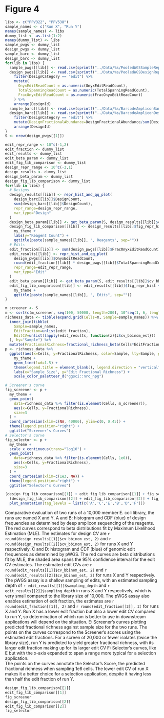 # Figure 4

```r
libs <- c("PPV322", "PPV538")
sample_names <- c("Run X", "Run Y")
names(sample_names) <- libs
dummy_list <- as.list(1:2)
names(dummy_list) <- libs
sample_pwgs <- dummy_list
design_pwgs <- dummy_list
sample_barc <- dummy_list
design_barc <- dummy_list
for(lib in libs) {
  sample_pwgs[[lib]] <- read.csv(sprintf("../Data/%s/PooledWGSSampleReport.csv", lib), stringsAsFactors=FALSE)
  design_pwgs[[lib]] <- read.csv(sprintf("../Data/%s/PooledWGSDesignReport.csv", lib), stringsAsFactors=FALSE) %>%
    filter(DesignCategory == "edit") %>%
    mutate(
      OnyxEditReadCount = as.numeric(OnyxEditReadCount),
      TotalSpanningReadCount = as.numeric(TotalSpanningReadCount),
      FracOnyxEditReadCount = as.numeric(FracOnyxEditReadCount)
    ) %>%
    arrange(DesignId)
  sample_barc[[lib]] <- read.csv(sprintf("../Data/%s/BarcodeAmpliconSampleReport.csv", lib), stringsAsFactors=FALSE)
  design_barc[[lib]] <- read.csv(sprintf("../Data/%s/BarcodeAmpliconDesignReport.csv", lib), stringsAsFactors=FALSE) %>%
    filter(DesignCategory == "edit") %>%
    mutate(DesignFractionalAbundance=DesignFractionalAbundance/sum(DesignFractionalAbundance)) %>%
    arrange(DesignId)
}
S <- nrow(design_pwgs[[1]])

edit_repr_range <- 10^c(-1,2)
edit_fraction <- dummy_list
edit_results <- dummy_list
edit_beta_param <- dummy_list
edit_fig_lib_comparison <- dummy_list
design_repr_range <- 10^c(-2,1)
design_results <- dummy_list
design_beta_param <- dummy_list
design_fig_lib_comparison <- dummy_list
for(lib in libs) {
  # Designs
  design_results[[lib]] <- repr_hist_and_qq_plot(
    design_barc[[lib]]$DesignCount,
    sum(design_barc[[lib]]$DesignCount),
    repr_range=design_repr_range,
    var_type="Design"
  )
  design_beta_param[[lib]] <- get_beta_param(S, design_results[[lib]]$cv_bbinom_est)
  design_fig_lib_comparison[[lib]] <- design_results[[lib]]$fig_repr_hist +
    my_theme +
    labs(y="Reagent Count") +
    ggtitle(paste(sample_names[[lib]], ", Reagents", sep=""))
  # Edits
  edit_fraction[[lib]] <- sum(design_pwgs[[lib]]$FracOnyxEditReadCount)
  edit_results[[lib]] <- repr_hist_and_qq_plot(
    design_pwgs[[lib]]$OnyxEditReadCount,
    round(edit_fraction[[lib]] * design_pwgs[[lib]]$TotalSpanningReadCount),
    repr_range=edit_repr_range,
    var_type="Edit"
  )
  edit_beta_param[[lib]] <- get_beta_param(S, edit_results[[lib]]$cv_bbinom_est)
  edit_fig_lib_comparison[[lib]] <- edit_results[[lib]]$fig_repr_hist +
    my_theme +
    ggtitle(paste(sample_names[[lib]], ", Edits", sep=""))
}

m_screener <- S
m <- sort(c(m_screener, seq(100, 50000, length=200), 10^seq(1, 6, length=200)))
richness_data <- tibble(expand.grid(Cells=m, Sample=sample_names)) %>%
  inner_join(tibble(
    Sample=sample_names,
    EditFraction=unlist(edit_fraction),
    EditCV=unlist(lapply(edit_results, function(z){z$cv_bbinom_est}))
  ), by="Sample") %>%
  mutate(FractionalRichness=fractional_richness_beta(Cells*EditFraction/S, EditCV, lib_size=S, outer=FALSE)$Mean)
p <- richness_data %>%
  ggplot(aes(x=Cells, y=FractionalRichness, color=Sample, lty=Sample, group=Sample)) +
    my_theme +
    geom_line(lwd=1.5) +
    theme(legend.title = element_blank(), legend.direction = "vertical") +
    labs(x="Sample Size", y="Edit Fractional Richness") +
    scale_color_paletteer_d("ggsci::nrc_npg")

# Screener's curve
fig_screener <- p +
  my_theme +
  geom_point(
    data=richness_data %>% filter(is.element(Cells, m_screener)),
    aes(x=Cells, y=FractionalRichness),
    size=3
  ) +
  coord_cartesian(xlim=c(NA, 40000), ylim=c(0, 0.45)) +
  theme(legend.position="right") +
  ggtitle("Screener's Curves")
# Selector's curve
fig_selector <- p +
  my_theme +
  scale_x_continuous(trans="log10") +
  geom_point(
    data=richness_data %>% filter(is.element(Cells, 1e6)),
    aes(x=Cells, y=FractionalRichness),
    size=3
  ) +
  coord_cartesian(xlim=c(1e3, NA)) +
  theme(legend.position="right") +
  ggtitle("Selector's Curves")
```

```r
(design_fig_lib_comparison[[1]] + edit_fig_lib_comparison[[1]] + fig_screener) /
  (design_fig_lib_comparison[[2]] + edit_fig_lib_comparison[[2]] + fig_selector) +
  plot_annotation(tag_levels = list(c('A','C','E','B','D','F')))
```

Comparative evaluation of two runs of a 10,000 member E. coli library, the runs are named X and Y.  A and B: histogram
and CDF (blue) of design frequencies as determined by deep amplicon sequencing of the reagents.  The red curves
correspond to beta distributions fit by Maximum Likelihood Estimation (MLE).  The estimates for design CV are
`r round(design_results[[1]]$cv_bbinom_est, 2)` and `r round(design_results[[2]]$cv_bbinom_est, 2)` for runs X and Y respectively.
C and D: histogram and CDF (blue) of genomic edit frequences as determined by pWGS.  The red curves are beta distributions
fit by MLE, the shaded area spans the 95% confidence interval for the edit CV estimates.  The estimated edit CVs are 
`r round(edit_results[[1]]$cv_bbinom_est, 2)` and `r round(edit_results[[2]]$cv_bbinom_est, 2)` for runs X and Y respectively.
The pWGS assay is a shallow sampling of edits, with an estimated sampling depth of `r edit_results[[1]]$sampling_depth`
and  `r edit_results[[2]]$sampling_depth` in runs X and Y respectively, which is very small compared to the library
size of 10,000.
The pWGS assay also enables estimation of edit fraction, the estimates are `r round(edit_fraction[[1]], 2)` and
`r round(edit_fraction[[2]], 2)` for runs X and Y.  Run X has a lower edit fraction but also a lower edit CV compared to
run Y, so determination of which run is better to use in downstream applications will depend on the situation.
E: Screener's curves plotting predicted fractional richness against sample size for the two runs.  The points on the curves
correspond to the Screener's scores using the estimated edit fractions.  For a screen of 20,000 or fewer isolates (twice the
library size), run Y is predicted to yield greater fractional richness, with its larger edit fraction making up for its larger
edit CV
F: Selector's curves, like E but with the x-axis expanded to span a range more typical for a selection application.  
The points on the curves annotate the Selector's Score, the predicted fractional richness when sampling 1e6 cells.
The lower edit CV of run X makes it a better choice for a selection application, despite it having less than half the
edit fraction of run Y.

```r
design_fig_lib_comparison[[1]]
edit_fig_lib_comparison[[1]]
fig_screener
design_fig_lib_comparison[[2]]
edit_fig_lib_comparison[[2]]
fig_selector
```
